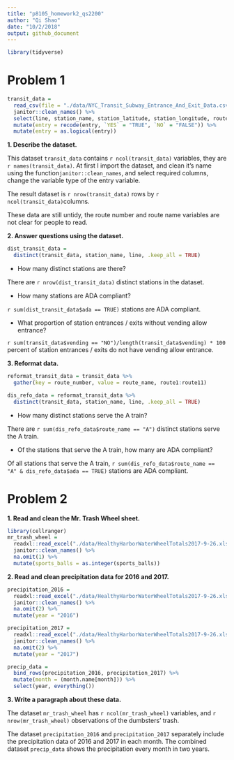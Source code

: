 ```yaml
---
title: "p8105_homework2_qs2200"
author: "Qi Shao"
date: "10/2/2018"
output: github_document
---
```


```r
library(tidyverse)
```

# Problem 1
```r
transit_data = 
  read_csv(file = "./data/NYC_Transit_Subway_Entrance_And_Exit_Data.csv") %>%
  janitor::clean_names() %>%
  select(line, station_name, station_latitude, station_longitude, route1:route11, entry, vending, entrance_type, ada) %>%
  mutate(entry = recode(entry, `YES` = "TRUE", `NO` = "FALSE")) %>%
  mutate(entry = as.logical(entry))
```

**1. Describe the dataset.**

This dataset `transit_data` contains `r ncol(transit_data)` variables, they are `r names(transit_data)`.
At first I import the dataset, and clean it's name using the function`janitor::clean_names`, and select required columns, change the variable type of the entry variable.

The result dataset is `r nrow(transit_data)` rows by `r ncol(transit_data)`columns.

These data are still untidy, the route number and route name variables are not clear for people to read.

**2. Answer questions using the dataset.**

```r
dist_transit_data = 
  distinct(transit_data, station_name, line, .keep_all = TRUE)

```
* How many distinct stations are there?

There are `r nrow(dist_transit_data)` distinct stations in the dataset.

* How many stations are ADA compliant?

`r sum(dist_transit_data$ada == TRUE)` stations are ADA compliant.

* What proportion of station entrances / exits without vending allow entrance?

`r sum(transit_data$vending == "NO")/length(transit_data$vending) * 100` percent of station entrances / exits do not have vending allow entrance.

**3. Reformat data.**
```r
reformat_transit_data = transit_data %>%
  gather(key = route_number, value = route_name, route1:route11)

dis_refo_data = reformat_transit_data %>%
  distinct(transit_data, station_name, line, .keep_all = TRUE)
```

* How many distinct stations serve the A train? 

There are `r sum(dis_refo_data$route_name == "A")` distinct stations serve the A train.

* Of the stations that serve the A train, how many are ADA compliant?

Of all stations that serve the A train, `r sum(dis_refo_data$route_name == "A" & dis_refo_data$ada == TRUE)` stations are ADA compliant.

# Problem 2

**1. Read and clean the Mr. Trash Wheel sheet.**
```r
library(cellranger)
mr_trash_wheel = 
  readxl::read_excel("./data/HealthyHarborWaterWheelTotals2017-9-26.xlsx", sheet = 1, range = cell_cols("A:N")) %>%
  janitor::clean_names() %>%
  na.omit(1) %>%
  mutate(sports_balls = as.integer(sports_balls))
```         

**2. Read and clean precipitation data for 2016 and 2017.**
```r
precipitation_2016 = 
  readxl::read_excel("./data/HealthyHarborWaterWheelTotals2017-9-26.xlsx", sheet = 4,  range = "A2:B14") %>%
  janitor::clean_names() %>%
  na.omit(2) %>%
  mutate(year = "2016")

precipitation_2017 = 
  readxl::read_excel("./data/HealthyHarborWaterWheelTotals2017-9-26.xlsx", sheet = 3, range = "A2:B14") %>%
  janitor::clean_names() %>%
  na.omit(2) %>%
  mutate(year = "2017")

precip_data = 
  bind_rows(precipitation_2016, precipitation_2017) %>%
  mutate(month = (month.name[month])) %>%
  select(year, everything())

```
**3. Write a paragraph about these data.**

The dataset `mr_trash_wheel` has `r ncol(mr_trash_wheel)` variables, and `r nrow(mr_trash_wheel)` observations of the dumbsters' trash.

The dataset `precipitation_2016` and `precipitation_2017` separately include the precipitation data of 2016 and 2017 in each month. The combined dataset `precip_data` shows the precipitation every month in two years.